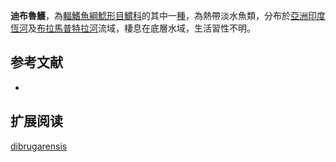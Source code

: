 {{Speciesbox
| name = 迪布魯鱯
| image = 
| image_width = 250px
| image_caption = 
| status = LC
| status_system = IUCN3.1
| genus = Mystus
| species = dibrugarensis
| authority = [[Chaudhuri|Chaudhuri]], 1913
| synonyms = *''Macrones montanus dibrugarensis '',Chaudhuri, 1913 
*''Mystus montanus dibrugarensis'',Chaudhuri, 1913 
}}
'''迪布魯鱯'''，為[[輻鰭魚綱|輻鰭魚綱]][[鯰形目|鯰形目]][[鱨科|鱨科]]的其中一[[種|種]]，為熱帶淡水魚類，分布於[[亞洲|亞洲]][[印度|印度]][[恆河|恆河]]及[[布拉馬普特拉河|布拉馬普特拉河]]流域，棲息在底層水域，生活習性不明。

==参考文献==
*{{FishBase_species|genus=Mystus|species=dibrugarensis|year=2015|month=4}}

== 扩展阅读 ==
{{refbegin}}
{{wikispecies-inline|Mystus dibrugarensis|迪布魯鱯}}
{{refend}}
{{Taxonbar|from=Q14645132}}

[[Category:鱯屬|dibrugarensis]]